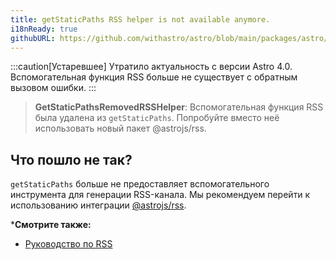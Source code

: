 ```yaml
---
title: getStaticPaths RSS helper is not available anymore.
i18nReady: true
githubURL: https://github.com/withastro/astro/blob/main/packages/astro/src/core/errors/errors-data.ts
---
```


:::caution[Устаревшее]
Утратило актуальность с версии Astro 4.0. Вспомогательная функция RSS больше не существует с обратным вызовом ошибки.
:::

> **GetStaticPathsRemovedRSSHelper**: Вспомогательная функция RSS была удалена из `getStaticPaths`. Попробуйте вместо неё использовать новый пакет @astrojs/rss.

## Что пошло не так?

`getStaticPaths` больше не предоставляет вспомогательного инструмента для генерации RSS-канала. Мы рекомендуем перейти к использованию интеграции [@astrojs/rss](/ru/guides/rss/#setting-up-astrojsrss).

***Смотрите также:**

-  [Руководство по RSS](/ru/guides/rss/)

